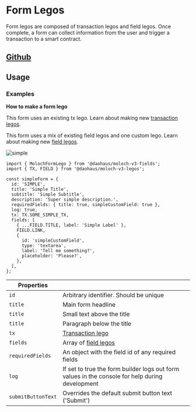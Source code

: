 # Form Legos

Form legos are composed of transaction legos and field legos. Once complete, a form can collect information from the user and trigger a transaction to a smart contract.

## [Github](https://github.com/HausDAO/monorepo/blob/develop/libs/moloch-v3-legos/src/form.ts)

## Usage

### Examples

**How to make a form lego**

This form uses an existing tx lego. Learn about making new [transaction legos](/sdk/react/moloch-v3-legos/transaction).

This form uses a mix of existing field legos and one custom lego. Learn about making new [field legos](/sdk/react/moloch-v3-legos/field).

![simple](https://github.com/HausDAO/monorepo/assets/522182/4ab9a7a7-6b32-4ea2-89b6-1197ca39243f)

```tsx
import { MolochFormLego } from '@daohaus/moloch-v3-fields';
import { TX, FIELD } from '@daohaus/moloch-v3-legos';

const simpleForm = {
  id: 'SIMPLE',
  title: 'Simple Title',
  subtitle: 'Simple Subtitle',
  description: 'Super simple description.',
  requiredFields: { title: true, simpleCustomField: true },
  log: true,
  tx: TX.SOME_SIMPLE_TX,
  fields: [
    { ...FIELD.TITLE, label: 'Simple Label' },
    FIELD.LINK,
    {
      id: 'simpleCustomField',
      type: 'textarea',
      label: 'Tell me something?',
      placeholder: 'Please?',
    },
  ],
};
```

| Properties         |                                                                                                 |
| ------------------ | ----------------------------------------------------------------------------------------------- |
| `id `              | Arbitrary identifier. Should be unique                                                          |
| `title`            | Main form headline                                                                              |
| `title`            | Small text above the title                                                                      |
| `title`            | Paragraph below the title                                                                       |
| `tx`               | [Transaction lego](/sdk/react/moloch-v3-legos/transaction)                                      |
| `fields`           | Array of [field legos](/sdk/react/moloch-v3-legos/field)                                        |
| `requiredFields`   | An object with the field id of any required fields                                              |
| `log `             | If set to true the form builder logs out form values in the console for help during development |
| `submitButtonText` | Overrides the default submit button text ('Submit')                                             |
